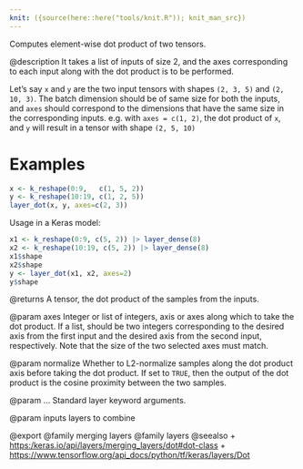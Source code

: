 ```yaml
---
knit: ({source(here::here("tools/knit.R")); knit_man_src})
---
```

Computes element-wise dot product of two tensors.

@description
It takes a list of inputs of size 2, and the axes
corresponding to each input along with the dot product
is to be performed.

Let's say `x` and `y` are the two input tensors with shapes
`(2, 3, 5)` and `(2, 10, 3)`. The batch dimension should be
of same size for both the inputs, and `axes` should correspond
to the dimensions that have the same size in the corresponding
inputs. e.g. with `axes = c(1, 2)`, the dot product of `x`, and `y`
will result in a tensor with shape `(2, 5, 10)`

# Examples
```r
x <- k_reshape(0:9,   c(1, 5, 2))
y <- k_reshape(10:19, c(1, 2, 5))
layer_dot(x, y, axes=c(2, 3))
```

Usage in a Keras model:

```r
x1 <- k_reshape(0:9, c(5, 2)) |> layer_dense(8)
x2 <- k_reshape(10:19, c(5, 2)) |> layer_dense(8)
x1$shape
x2$shape
y <- layer_dot(x1, x2, axes=2)
y$shape
```

@returns
    A tensor, the dot product of the samples from the inputs.

@param axes
Integer or list of integers, axis or axes along which to
take the dot product. If a list, should be two integers
corresponding to the desired axis from the first input and the
desired axis from the second input, respectively. Note that the
size of the two selected axes must match.

@param normalize
Whether to L2-normalize samples along the dot product axis
before taking the dot product. If set to `TRUE`, then
the output of the dot product is the cosine proximity
between the two samples.

@param ...
Standard layer keyword arguments.

@param inputs
layers to combine

@export
@family merging layers
@family layers
@seealso
+ <https:/keras.io/api/layers/merging_layers/dot#dot-class>
+ <https://www.tensorflow.org/api_docs/python/tf/keras/layers/Dot>
